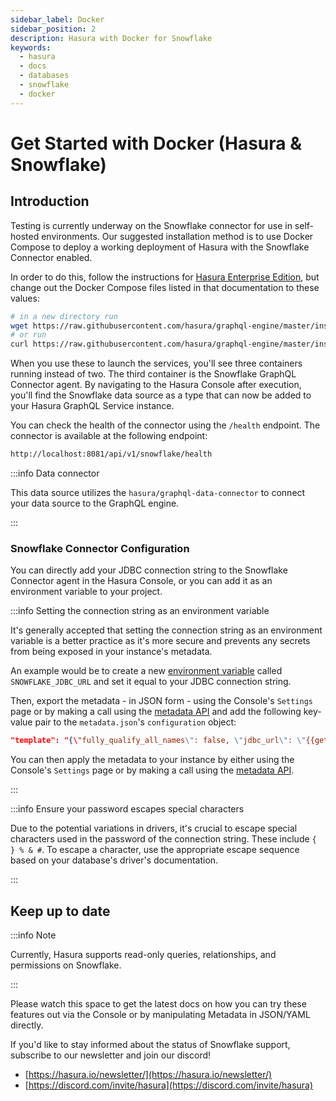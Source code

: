 ```yaml
---
sidebar_label: Docker
sidebar_position: 2
description: Hasura with Docker for Snowflake
keywords:
  - hasura
  - docs
  - databases
  - snowflake
  - docker
---
```



# Get Started with Docker (Hasura & Snowflake)

## Introduction

Testing is currently underway on the Snowflake connector for use in self-hosted environments. Our suggested installation
method is to use Docker Compose to deploy a working deployment of Hasura with the Snowflake Connector enabled.

In order to do this, follow the instructions for
[Hasura Enterprise Edition](/enterprise/getting-started/quickstart-docker.mdx), but change out the Docker Compose files
listed in that documentation to these values:

```bash
# in a new directory run
wget https://raw.githubusercontent.com/hasura/graphql-engine/master/install-manifests/enterprise/snowflake/docker-compose.yaml
# or run
curl https://raw.githubusercontent.com/hasura/graphql-engine/master/install-manifests/enterprise/snowflake/docker-compose.yaml -o docker-compose.yml
```

When you use these to launch the services, you'll see three containers running instead of two. The third container is
the Snowflake GraphQL Connector agent. By navigating to the Hasura Console after execution, you'll find the Snowflake
data source as a type that can now be added to your Hasura GraphQL Service instance.

You can check the health of the connector using the `/health` endpoint. The connector is available at the following
endpoint:

```bash
http://localhost:8081/api/v1/snowflake/health
```

:::info Data connector

This data source utilizes the `hasura/graphql-data-connector` to connect your data source to the GraphQL engine.

:::

### Snowflake Connector Configuration

You can directly add your JDBC connection string to the Snowflake Connector agent in the Hasura Console, or you can add
it as an environment variable to your project.

:::info Setting the connection string as an environment variable

It's generally accepted that setting the connection string as an environment variable is a better practice as it's more
secure and prevents any secrets from being exposed in your instance's metadata.

An example would be to create a new
[environment variable](/deployment/graphql-engine-flags/index.mdx#using-environment-variables) called
`SNOWFLAKE_JDBC_URL` and set it equal to your JDBC connection string.

Then, export the metadata - in JSON form - using the Console's `Settings` page or by making a call using the
[metadata API](api-reference/metadata-api/manage-metadata.mdx#metadata-export-metadata) and add the following key-value
pair to the `metadata.json`'s `configuration` object:

```json
"template": "{\"fully_qualify_all_names\": false, \"jdbc_url\": \"{{getEnvironmentVariable(\"SNOWFLAKE_JDBC_URL\")}}\"}"
```

You can then apply the metadata to your instance by either using the Console's `Settings` page or by making a call using
the [metadata API](api-reference/metadata-api/manage-metadata.mdx#metadata-apply-metadata).

:::

:::info Ensure your password escapes special characters

Due to the potential variations in drivers, it's crucial to escape special characters used in the password of the
connection string. These include `{ } % & #`. To escape a character, use the appropriate escape sequence based on your
database's driver's documentation.

:::

## Keep up to date

:::info Note

Currently, Hasura supports read-only queries, relationships, and permissions on Snowflake.

:::

Please watch this space to get the latest docs on how you can try these features out via the Console or by manipulating
Metadata in JSON/YAML directly.

If you'd like to stay informed about the status of Snowflake support, subscribe to our newsletter and join our discord!

- [https://hasura.io/newsletter/](https://hasura.io/newsletter/)
- [https://discord.com/invite/hasura](https://discord.com/invite/hasura)
